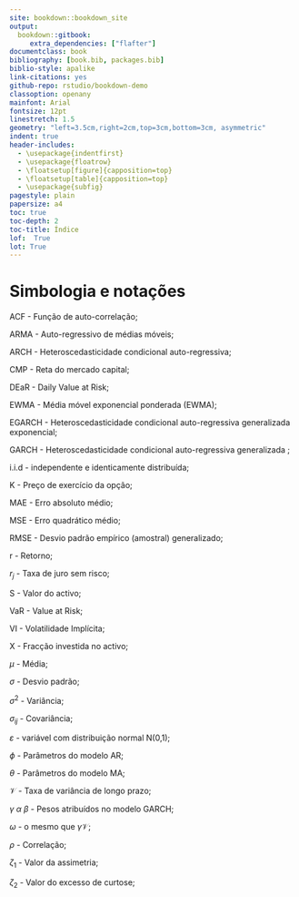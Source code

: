 ```yaml
--- 
site: bookdown::bookdown_site
output: 
  bookdown::gitbook:
     extra_dependencies: ["flafter"]
documentclass: book
bibliography: [book.bib, packages.bib]
biblio-style: apalike
link-citations: yes
github-repo: rstudio/bookdown-demo
classoption: openany
mainfont: Arial
fontsize: 12pt
linestretch: 1.5
geometry: "left=3.5cm,right=2cm,top=3cm,bottom=3cm, asymmetric"
indent: true
header-includes:
  - \usepackage{indentfirst}
  - \usepackage{floatrow}
  - \floatsetup[figure]{capposition=top}
  - \floatsetup[table]{capposition=top}
  - \usepackage{subfig}
pagestyle: plain
papersize: a4
toc: true
toc-depth: 2
toc-title: Índice
lof:  True
lot: True
---
```


# Simbologia e notações{.unnumbered}

ACF - Função de auto-correlação; \

ARMA - Auto-regressivo de médias móveis; \

ARCH - Heteroscedasticidade condicional auto-regressiva; \

CMP - Reta do mercado capital; \

DEaR - Daily Value at Risk; \

EWMA - Média móvel exponencial ponderada  (EWMA); \

EGARCH - Heteroscedasticidade condicional auto-regressiva generalizada exponencial; \

GARCH - Heteroscedasticidade condicional auto-regressiva generalizada ; \

i.i.d - independente e identicamente distribuída; \

K - Preço de exercício da opção; \

MAE - Erro absoluto médio; \

MSE - Erro quadrático médio; \

RMSE - Desvio padrão empírico (amostral) generalizado; \

r - Retorno; \

$r_j$ - Taxa de juro sem risco; \

S - Valor do activo; \

VaR - Value at Risk; \

VI - Volatilidade Implícita; \

X - Fracção investida no activo; \

$\mu$ - Média; \

$\sigma$ - Desvio padrão; \

$\sigma^2$ - Variância; \

$\sigma_{ij}$ - Covariância; \

$\varepsilon$ - variável com distribuição normal N(0,1); \

$\phi$ - Parâmetros do modelo AR; \

$\theta$ - Parâmetros do modelo MA; \

$\mathcal{V}$ - Taxa de variância de longo prazo; \

$\gamma\ \alpha\ \beta$ - Pesos atribuídos no modelo GARCH; \

$\omega$ - o mesmo que $\gamma\mathcal{V}$; \

$\rho$ - Correlação; \

$\zeta_1$ - Valor da assimetria; \

$\zeta_2$ - Valor do excesso de curtose; \










\mainmatter 
